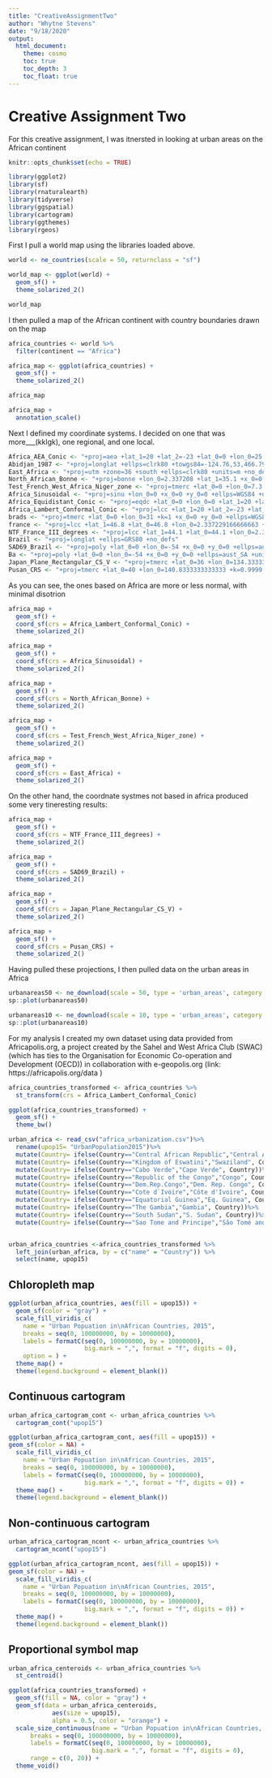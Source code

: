 ```yaml
---
title: "CreativeAssignmentTwo"
author: "Whytne Stevens"
date: "9/18/2020"
output: 
  html_document:
    theme: cosmo
    toc: true
    toc_depth: 3
    toc_float: true
---
```

# Creative Assignment Two

For this creative assignment, I was itnersted in looking at urban areas on the African continent
```r
knitr::opts_chunk$set(echo = TRUE)
```

```r
library(ggplot2)
library(sf)
library(rnaturalearth)
library(tidyverse)
library(ggspatial)
library(cartogram)
library(ggthemes)
library(rgeos)
```


First I pull a world map using the libraries loaded above.
```r
world <- ne_countries(scale = 50, returnclass = "sf") 

world_map <- ggplot(world) +
  geom_sf() +
  theme_solarized_2()

world_map
```

I then pulled a map of the African continent with country boundaries drawn on the map
```r
africa_countries <- world %>%
  filter(continent == "Africa")

africa_map <- ggplot(africa_countries) +
  geom_sf() + 
  theme_solarized_2()

africa_map
```

```r
africa_map +
  annotation_scale()
```
Next I defined my coordinate systems. I decided on one that was more___(kklgk), one regional, and one local.

```r
Africa_AEA_Conic <- "+proj=aea +lat_1=20 +lat_2=-23 +lat_0=0 +lon_0=25 +x_0=0 +y_0=0 +ellps=WGS84 +datum=WGS84 +units=m +no_defs"
Abidjan_1987 <- "+proj=longlat +ellps=clrk80 +towgs84=-124.76,53,466.79,0,0,0,0 +no_defs"
East_Africa <- "+proj=utm +zone=36 +south +ellps=clrk80 +units=m +no_defs"
North_African_Bonne <- "+proj=bonne +lon_0=2.337208 +lat_1=35.1 +x_0=0 +y_0=0 +a=6378249.2 +b=6356514.999904194 +units=m +no_defs"
Test_French_West_Africa_Niger_zone <- "+proj=tmerc +lat_0=0 +lon_0=7.3 +k=0.999 +x_0=1000000 +y_0=1000000 +ellps=WGS84 +datum=WGS84 +units=m +no_defs"
Africa_Sinusoidal <- "+proj=sinu +lon_0=0 +x_0=0 +y_0=0 +ellps=WGS84 +datum=WGS84 +units=m +no_defs"
Africa_Equidistant_Conic <- "+proj=eqdc +lat_0=0 +lon_0=0 +lat_1=20 +lat_2=-23 +x_0=0 +y_0=0 +ellps=WGS84 +datum=WGS84 +units=m +no_defs "
Africa_Lambert_Conformal_Conic <- "+proj=lcc +lat_1=20 +lat_2=-23 +lat_0=0 +lon_0=25 +x_0=0 +y_0=0 +ellps=WGS84 +datum=WGS84 +units=m +no_defs"
brads <- "+proj=tmerc +lat_0=0 +lon_0=31 +k=1 +x_0=0 +y_0=0 +ellps=WGS84 +units=m +no_defs"
france <- "+proj=lcc +lat_1=46.8 +lat_0=46.8 +lon_0=2.337229166666663 +k_0=0.99987742 +x_0=600000 +y_0=2200000 +a=6378249.2 +b=6356515.000000472 +units=m +no_defs"
NTF_France_III_degrees <- "+proj=lcc +lat_1=44.1 +lat_0=44.1 +lon_0=2.337229166666667 +k_0=0.999877499 +x_0=600000 +y_0=3200000 +a=6378249.2 +b=6356514.999904194 +units=m +no_defs"
Brazil <- "+proj=longlat +ellps=GRS80 +no_defs"
SAD69_Brazil <- "+proj=poly +lat_0=0 +lon_0=-54 +x_0=0 +y_0=0 +ellps=aust_SA +units=m +no_defs"
Ba <- "+proj=poly +lat_0=0 +lon_0=-54 +x_0=0 +y_0=0 +ellps=aust_SA +units=m +no_defs"
Japan_Plane_Rectangular_CS_V <- "+proj=tmerc +lat_0=36 +lon_0=134.3333333333333 +k=0.9999 +x_0=0 +y_0=0 +ellps=GRS80 +towgs84=0,0,0,0,0,0,0 +units=m +no_defs"
Pusan_CRS <- "+proj=tmerc +lat_0=40 +lon_0=140.8333333333333 +k=0.9999 +x_0=0 +y_0=0 +ellps=GRS80 +towgs84=0,0,0,0,0,0,0 +units=m +no_defs "
```

As you can see, the ones based on Africa are more or less normal, with minimal disotrion

```r
africa_map +
  geom_sf() +
  coord_sf(crs = Africa_Lambert_Conformal_Conic) +
  theme_solarized_2()
```


```r
africa_map +
  geom_sf() +
  coord_sf(crs = Africa_Sinusoidal) +
  theme_solarized_2()
```

```r
africa_map +
  geom_sf() +
  coord_sf(crs = North_African_Bonne) +
  theme_solarized_2()
```

```r
africa_map +
  geom_sf() +
  coord_sf(crs = Test_French_West_Africa_Niger_zone) +
  theme_solarized_2()
```

```r
africa_map +
  geom_sf() +
  coord_sf(crs = East_Africa) +
  theme_solarized_2()
```





On the other hand, the coordnate systmes not based in africa produced some very tineresting results:

```r
africa_map +
  geom_sf() +
  coord_sf(crs = NTF_France_III_degrees) +
  theme_solarized_2()
```


```r
africa_map +
  geom_sf() +
  coord_sf(crs = SAD69_Brazil) +
  theme_solarized_2()
```

```r
africa_map +
  geom_sf() +
  coord_sf(crs = Japan_Plane_Rectangular_CS_V) +
  theme_solarized_2()
```

```r
africa_map +
  geom_sf() +
  coord_sf(crs = Pusan_CRS) +
  theme_solarized_2()
```






















Having pulled these projections, I then pulled data on the urban areas in Africa

```r
urbanareas50 <- ne_download(scale = 50, type = 'urban_areas', category = 'cultural')
sp::plot(urbanareas50)
```

```r
urbanareas10 <- ne_download(scale = 10, type = 'urban_areas', category = 'cultural')
sp::plot(urbanareas10)
```
For my analysis I created my own dataset using data provided from Africapolis.org, a project created by the Sahel and West Africa Club (SWAC) (which has ties to the Organisation for Economic Co-operation and Development (OECD)) in collaboration with e-geopolis.org (link: https://africapolis.org/data )




```r
africa_countries_transformed <- africa_countries %>%
  st_transform(crs = Africa_Lambert_Conformal_Conic)
```


```r
ggplot(africa_countries_transformed) +
  geom_sf() +
  theme_bw()
```


```r
urban_africa <- read_csv("africa_urbanization.csv")%>%
  rename(upop15= "UrbanPopulation2015")%>%
  mutate(Country= ifelse(Country=="Central African Republic","Central African Rep.", Country))%>%
  mutate(Country= ifelse(Country=="Kingdom of Eswatini","Swaziland", Country))%>%
  mutate(Country= ifelse(Country=="Cabo Verde","Cape Verde", Country))%>%
  mutate(Country= ifelse(Country=="Republic of the Congo","Congo", Country))%>%
  mutate(Country= ifelse(Country=="Dem.Rep.Congo","Dem. Rep. Congo", Country))%>%
  mutate(Country= ifelse(Country=="Cote d`Ivoire","Côte d'Ivoire", Country))%>%
  mutate(Country= ifelse(Country=="Equatorial Guinea","Eq. Guinea", Country))%>%
  mutate(Country= ifelse(Country=="The Gambia","Gambia", Country))%>%
  mutate(Country= ifelse(Country=="South Sudan","S. Sudan", Country))%>%
  mutate(Country= ifelse(Country=="Sao Tome and Principe","São Tomé and Principe", Country))


urban_africa_countries <-africa_countries_transformed %>%
  left_join(urban_africa, by = c("name" = "Country")) %>%
  select(name, upop15)
```
## Chloropleth map

```r
ggplot(urban_africa_countries, aes(fill = upop15)) +
  geom_sf(color = "gray") +
  scale_fill_viridis_c(
    name = "Urban Popuation in\nAfrican Countries, 2015",
    breaks = seq(0, 100000000, by = 10000000),
    labels = formatC(seq(0, 100000000, by = 10000000), 
                     big.mark = ",", format = "f", digits = 0),
    option = ) +
  theme_map() +
  theme(legend.background = element_blank())
```


## Continuous cartogram

```r
urban_africa_cartogram_cont <- urban_africa_countries %>%
  cartogram_cont("upop15")

ggplot(urban_africa_cartogram_cont, aes(fill = upop15)) +
geom_sf(color = NA) +
  scale_fill_viridis_c(
    name = "Urban Popuation in\nAfrican Countries, 2015",
    breaks = seq(0, 100000000, by = 10000000),
    labels = formatC(seq(0, 100000000, by = 10000000), 
                     big.mark = ",", format = "f", digits = 0)) +
  theme_map() +
  theme(legend.background = element_blank())
```


## Non-continuous cartogram

```r
urban_africa_cartogram_ncont <- urban_africa_countries %>%
  cartogram_ncont("upop15")

ggplot(urban_africa_cartogram_ncont, aes(fill = upop15)) +
geom_sf(color = NA) +
  scale_fill_viridis_c(
    name = "Urban Popuation in\nAfrican Countries, 2015",
    breaks = seq(0, 100000000, by = 10000000),
    labels = formatC(seq(0, 100000000, by = 10000000), 
                     big.mark = ",", format = "f", digits = 0)) +
  theme_map() +
  theme(legend.background = element_blank())
```


## Proportional symbol map

```r

urban_africa_centeroids <- urban_africa_countries %>%
  st_centroid()

ggplot(africa_countries_transformed) +
  geom_sf(fill = NA, color = "gray") +
  geom_sf(data = urban_africa_centeroids, 
            aes(size = upop15),
            alpha = 0.5, color = "orange") +
  scale_size_continuous(name = "Urban Popuation in\nAfrican Countries, 2015",
      breaks = seq(0, 100000000, by = 10000000),
      labels = formatC(seq(0, 100000000, by = 10000000), 
                       big.mark = ",", format = "f", digits = 0),
      range = c(0, 20)) +
  theme_void() 
```







